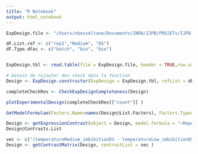 ```yaml
---
title: "R Notebook"
output: html_notebook
---
```




```r

ExpDesign.file <- "/Users/nbessoltane/Documents/INRA/IJPB/PROJETs/IJPB-Bioinfo/FLOMICs/R-Flomics/rflomics/inst/ExamplesFiles/ecoseed/condition.txt"

dF.List.ref <- c("rep1","Medium", "DS")
dF.Type.dFac <- c("batch", "bio", "bio")



```

```r

ExpDesign.tbl <- read.table(file = ExpDesign.file, header = TRUE,row.names = 1)

# besoin de rajouter des ckeck dans la fonction
Design <- ExpDesign.constructor(ExpDesign = ExpDesign.tbl, refList = dF.List.ref, typeList = dF.Type.dFac)

completeCheckRes <- CheckExpDesignCompleteness(Design)

plotExperimentalDesign(completeCheckRes[["count"]] )

GetModelFormulae(Factors.Name=names(Design@List.Factors), Factors.Type=Design@Factors.Type)

Design <- getExpressionContrast(object = Design, model.formula = "~Repeat + temperature + imbibition + temperature:imbibition")
Design@Contrasts.List

vec <- c("(temperatureMedium_imbibitionDS - temperatureLow_imbibitionDS)", "(temperatureLow_imbibitionDS - temperatureElevated_imbibitionDS)")
Design <- getContrastMatrix(Design, contrastList = vec )



```



